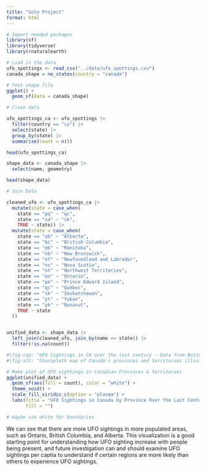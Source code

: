 ```yaml
---
title: "Solo Project"
format: html
---
```


```r
# Import needed packages
library(sf)
library(tidyverse)
library(rnaturalearth)
```

```r
# Load in the data
ufo_spottings <- read_csv("../data/ufo_spottings.csv")
canada_shape = ne_states(country = "canada")
```

```r
# Test shape file 
ggplot() +
  geom_sf(data = canada_shape)
```

```r
# Clean data 

ufo_spottings_ca <- ufo_spottings |>
  filter(country == "ca") |>
  select(state) |>
  group_by(state) |>
  summarise(count = n())

head(ufo_spottings_ca)

shape_data <- canada_shape |>
  select(name, geometry)

head(shape_data)
```

```r
# Join Data 

cleaned_ufo <- ufo_spottings_ca |>
  mutate(state = case_when(
    state == "pq" ~ "qc",
    state == "sa" ~ "sk",
    TRUE ~ state)) |>
  mutate(state = case_when(
    state == "ab" ~ "Alberta",
    state == "bc" ~ "British Columbia",
    state == "mb" ~ "Manitoba",
    state == "nb" ~ "New Brunswick",
    state == "nf" ~ "Newfoundland and Labrador",
    state == "ns" ~ "Nova Scotia",
    state == "nt" ~ "Northwest Territories",
    state == "on" ~ "Ontario",
    state == "pe" ~ "Prince Edward Island",
    state == "qc" ~ "Québec",
    state == "sk" ~ "Saskatchewan",
    state == "yt" ~ "Yukon",
    state == "yk" ~ "Nunavut",
    TRUE ~ state  
  ))


unified_data <- shape_data |> 
  left_join(cleaned_ufo, join_by(name == state)) |>
  filter(!is.na(count))
```

```r
#|fig-cap: "UFO Sightings in CA over the last century - Data from National UFO Reporting Center, made by Julia Prewitt"
#|fig-alt: "Choropleth map of Canada's provinces and territories illustrating UFO Sightings in CA over the last century. Provinces further north have few sightings in comparison to more southern provinces. "

# Make plot of UFO sightings in Canadian Provinces & Territories
ggplot(unified_data) +
  geom_sf(aes(fill = count), color = "white") +
  theme_void() +
  scale_fill_viridis_c(option = "plasma") +
  labs(title = "UFO Sightings in Canada by Province Over the Last Century",
       fill = "") 

# maybe use white for boundaries
```

We can see that there are more UFO sightings in more populated areas, such as Ontario, British Columbia, and Alberta. This visualization is a good starting point for understanding how UFO sighting increase with people being present, and future investigation can and should examine UFO sightings per captia to understand if certain regions are more likely than others to experience UFO sightings. 
